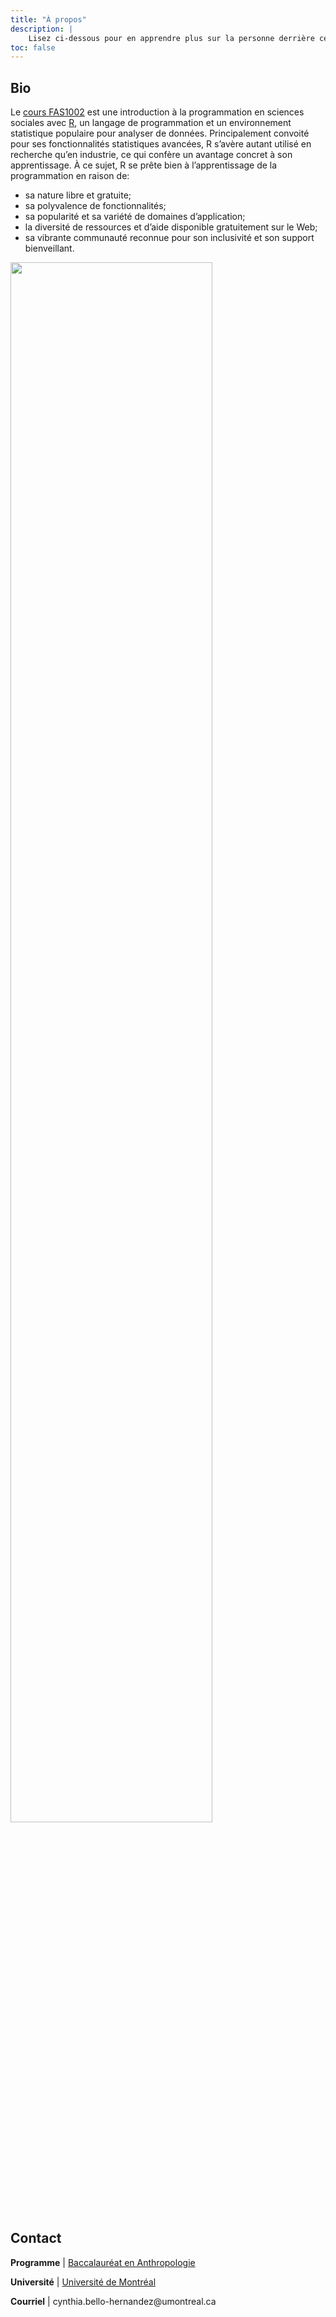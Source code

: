```yaml
---
title: "À propos"
description: |
    Lisez ci-dessous pour en apprendre plus sur la personne derrière ce rapport.
toc: false
---
```



## Bio 

Le [cours FAS1002](https://admission.umontreal.ca/cours-et-horaires/cours/fas-1002/) est une introduction à la programmation en sciences sociales avec [R](https://www.r-project.org/), un langage de programmation et un environnement statistique populaire pour analyser de données. Principalement convoité pour ses fonctionnalités statistiques avancées, R s’avère autant utilisé en recherche qu’en industrie, ce qui confère un avantage concret à son apprentissage. À ce sujet, R se prête bien à l’apprentissage de la programmation en raison de:

* sa nature libre et gratuite;
* sa polyvalence de fonctionnalités;
* sa popularité et sa variété de domaines d’application;
* la diversité de ressources et d’aide disponible gratuitement sur le Web;
* sa vibrante communauté reconnue pour son inclusivité et son support bienveillant. 

<aside>
![](static/images/FAS1002.png){width=80%}
</aside>


## Contact

**Programme** | [Baccalauréat en Anthropologie](https://anthropo.umontreal.ca/programmes-cours/programmes-de-1er-cycle/baccalaureat-en-anthropologie/)

**Université** | [Université de Montréal](https://umontreal.ca)

**Courriel** | cynthia.bello-hernandez@umontreal.ca


